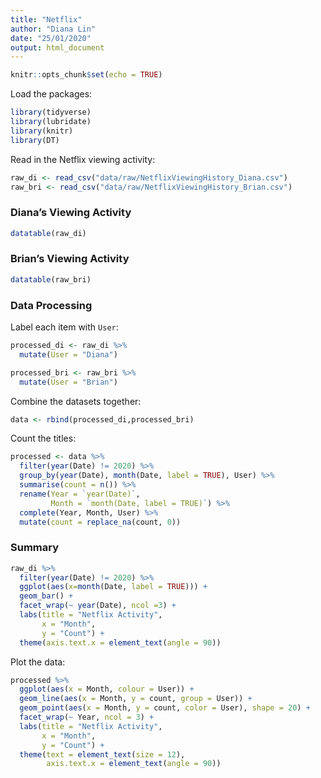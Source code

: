 ```yaml
---
title: "Netflix"
author: "Diana Lin"
date: "25/01/2020"
output: html_document
---
```


```r
knitr::opts_chunk$set(echo = TRUE)
```

<!--## Netflix-->
Load the packages:
```r
library(tidyverse)
library(lubridate)
library(knitr)
library(DT)
```

Read in the Netflix viewing activity:
```r
raw_di <- read_csv("data/raw/NetflixViewingHistory_Diana.csv")
raw_bri <- read_csv("data/raw/NetflixViewingHistory_Brian.csv")
```

### Diana's Viewing Activity
```r
datatable(raw_di)
```

### Brian's Viewing Activity
```r
datatable(raw_bri)
```

### Data Processing
Label each item with `User`:
```r
processed_di <- raw_di %>%
  mutate(User = "Diana")

processed_bri <- raw_bri %>%
  mutate(User = "Brian")
```


Combine the datasets together:
```r
data <- rbind(processed_di,processed_bri)
```

Count the titles:
```r
processed <- data %>%
  filter(year(Date) != 2020) %>%
  group_by(year(Date), month(Date, label = TRUE), User) %>%
  summarise(count = n()) %>%
  rename(Year = `year(Date)`,
         Month = `month(Date, label = TRUE)`) %>%
  complete(Year, Month, User) %>%
  mutate(count = replace_na(count, 0))
```


### Summary

<!-- Plot a bar graph:-->
```r
raw_di %>%
  filter(year(Date) != 2020) %>%
  ggplot(aes(x=month(Date, label = TRUE))) +
  geom_bar() +
  facet_wrap(~ year(Date), ncol =3) +
  labs(title = "Netflix Activity",
       x = "Month",
       y = "Count") +
  theme(axis.text.x = element_text(angle = 90))
```

Plot the data:
```r
processed %>%
  ggplot(aes(x = Month, colour = User)) +
  geom_line(aes(x = Month, y = count, group = User)) +
  geom_point(aes(x = Month, y = count, color = User), shape = 20) +
  facet_wrap(~ Year, ncol = 3) +
  labs(title = "Netflix Activity",
       x = "Month",
       y = "Count") +
  theme(text = element_text(size = 12),
        axis.text.x = element_text(angle = 90))
```

